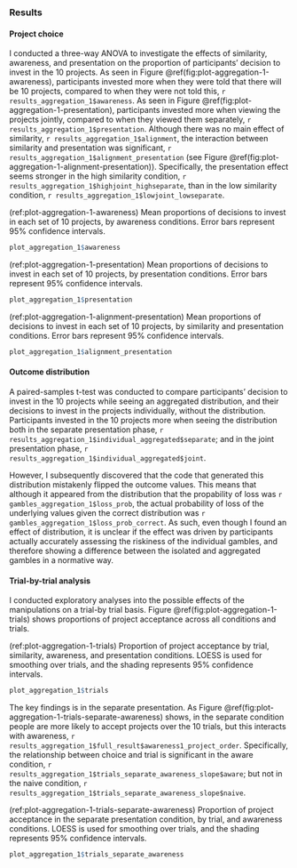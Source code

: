 ### Results

#### Project choice

I conducted a three-way ANOVA to investigate the effects of similarity,
awareness, and presentation on the proportion of participants' decision to
invest in the 10 projects. As seen in
Figure\ \@ref(fig:plot-aggregation-1-awareness), participants invested more when they
were told that there will be 10 projects, compared to when they were not told
this, `r results_aggregation_1$awareness`. As seen in
Figure\ \@ref(fig:plot-aggregation-1-presentation), participants invested more when
viewing the projects jointly, compared to when they viewed them separately,
`r results_aggregation_1$presentation`. Although there was no main effect of
similarity, `r results_aggregation_1$alignment`, the interaction between
similarity and presentation was significant,
`r results_aggregation_1$alignment_presentation` (see
Figure\ \@ref(fig:plot-aggregation-1-alignment-presentation)). Specifically, the
presentation effect seems stronger in the high similarity condition,
`r results_aggregation_1$highjoint_highseparate`, than in the low similarity
condition, `r results_aggregation_1$lowjoint_lowseparate`.

(ref:plot-aggregation-1-awareness) Mean proportions of decisions to invest in
each set of 10 projects, by awareness conditions. Error bars represent 95%
confidence intervals.

```r
plot_aggregation_1$awareness
```

(ref:plot-aggregation-1-presentation) Mean proportions of decisions to invest in
each set of 10 projects, by presentation conditions. Error bars represent 95%
confidence intervals.

```r
plot_aggregation_1$presentation
```

(ref:plot-aggregation-1-alignment-presentation) Mean proportions of decisions to
invest in each set of 10 projects, by similarity and presentation conditions.
Error bars represent 95% confidence intervals.

```r
plot_aggregation_1$alignment_presentation
```

#### Outcome distribution {#outcome-distribution-aggregation-3}

A paired-samples t-test was conducted to compare participants' decision to
invest in the 10 projects while seeing an aggregated distribution, and their
decisions to invest in the projects individually, without the distribution.
Participants invested in the 10 projects more when seeing the distribution both
in the separate presentation phase,
`r results_aggregation_1$individual_aggregated$separate`; and in the joint
presentation phase, `r results_aggregation_1$individual_aggregated$joint`.

However, I subsequently discovered that the code that generated this
distribution mistakenly flipped the outcome values. This means that although it
appeared from the distribution that the propability of loss was
`r gambles_aggregation_1$loss_prob`, the actual probability of loss of the
underlying values given the correct distribution was
`r gambles_aggregation_1$loss_prob_correct`. As such, even though I found an
effect of distribution, it is unclear if the effect was driven by participants
actually accurately assessing the riskiness of the individual gambles, and
therefore showing a difference between the isolated and aggregated gambles in a
normative way.

#### Trial-by-trial analysis

I conducted exploratory analyses into the possible effects of the manipulations on a trial-by trial basis. 
Figure\ \@ref(fig:plot-aggregation-1-trials) shows proportions of project acceptance across all conditions and trials.

(ref:plot-aggregation-1-trials) Proportion of project acceptance by trial, similarity, awareness, and presentation conditions. LOESS is used for smoothing over trials, and the shading represents 95% confidence intervals.

```r
plot_aggregation_1$trials
```

The key findings is in the separate presentation. As
Figure\ \@ref(fig:plot-aggregation-1-trials-separate-awareness) shows, in the separate
condition people are more likely to accept projects over the 10 trials, but this
interacts with awareness,
`r results_aggregation_1$full_result$awareness1_project_order`. Specifically,
the relationship between choice and trial is significant in the aware condition,
`r results_aggregation_1$trials_separate_awareness_slope$aware`; but not in the naive condition,
`r results_aggregation_1$trials_separate_awareness_slope$naive`.

(ref:plot-aggregation-1-trials-separate-awareness) Proportion of project acceptance in the separate presentation condition, by trial, and awareness conditions. LOESS is used for smoothing over trials, and the shading represents 95% confidence intervals.

```r
plot_aggregation_1$trials_separate_awareness
```
